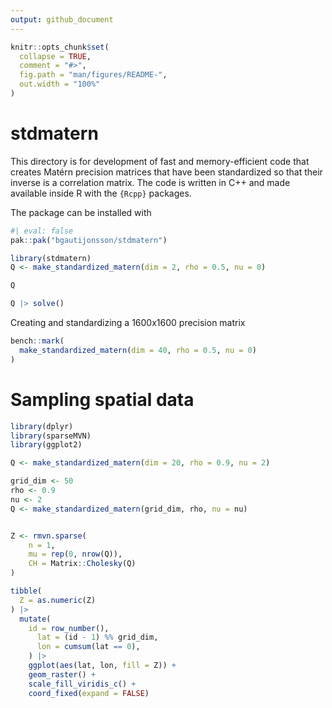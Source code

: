 ```yaml
---
output: github_document
---
```


<!-- README.md is generated from README.Rmd. Please edit that file -->

```r
knitr::opts_chunk$set(
  collapse = TRUE,
  comment = "#>",
  fig.path = "man/figures/README-",
  out.width = "100%"
)
```


# stdmatern

This directory is for development of fast and memory-efficient code that creates Matérn precision matrices that have been standardized so that their inverse is a correlation matrix. The code is written in C++ and made available inside R with the `{Rcpp}` packages.

The package can be installed with 

```r
#| eval: false
pak::pak("bgautijonsson/stdmatern")
```



```r
library(stdmatern)
Q <- make_standardized_matern(dim = 2, rho = 0.5, nu = 0)
```

```r
Q
```

```r
Q |> solve()
```

Creating and standardizing a 1600x1600 precision matrix

```r
bench::mark(
  make_standardized_matern(dim = 40, rho = 0.5, nu = 0)
)
```


# Sampling spatial data


```r
library(dplyr)
library(sparseMVN)
library(ggplot2)

Q <- make_standardized_matern(dim = 20, rho = 0.9, nu = 2)

grid_dim <- 50
rho <- 0.9
nu <- 2
Q <- make_standardized_matern(grid_dim, rho, nu = nu)


Z <- rmvn.sparse(
    n = 1,
    mu = rep(0, nrow(Q)),
    CH = Matrix::Cholesky(Q)
)

tibble(
  Z = as.numeric(Z)
) |> 
  mutate(
    id = row_number(),
      lat = (id - 1) %% grid_dim,
      lon = cumsum(lat == 0),
    ) |> 
    ggplot(aes(lat, lon, fill = Z)) +
    geom_raster() +
    scale_fill_viridis_c() +
    coord_fixed(expand = FALSE)
```